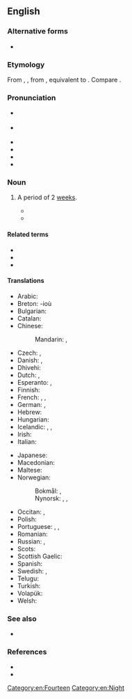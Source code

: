 ==English==
{{was wotd|2009|February|6}}

===Alternative forms===
* {{l|en|fortnite}}

===Etymology===
From {{inh|en|enm|fourtenight}}, {{m|enm|fourten night}}, from {{inh|en|ang|fēowertīene niht|t=fourteen days}}, equivalent to {{compound|en|fourteen|night|nocat=1}}. Compare {{m|en|sennight}}.

===Pronunciation===
* {{a|RP}} {{IPA|en|/ˈfɔːt.naɪt/}}
* {{a|GenAm}} {{IPA|en|/ˈfɔɹt.naɪt/}}
* {{audio|en|en-us-fortnight.ogg|Audio (US)}}
* {{audio|en|EN-AU ck1 fortnight.ogg|Audio (AU)}}
* {{audio|en|En-au-fortnight.ogg|Audio (AUS)}}
* {{rhymes|en|ɔː(ɹ)tnaɪt|s=2}}

===Noun===
{{en-noun}}

# {{lb|en|chiefly|UK|Ireland|Australia|New Zealand|Singapore|dated|_|in North America|}} A period of 2 [[weeks]].
#* {{RQ:Orwell Down and Out|chapter=1|passage= On being kicked the girl fell desperately in love with Henri, and for a '''fortnight''' they lived together and spent a thousand francs of Henri's money.}}
#* {{quote-journal|en|author=Benjamin Welles|title=A Hot Potato for Nixon|work=The New York Times|date=1969-01-12|url=https://www.nytimes.com/1969/01/12/archives/a-hot-potato-for-nixon.html|issn=0362-4331|passage=The “lame duck” Johnson Administration, in its final '''fortnight''' in office, grappled last week with a diplomatic hot potato in the form of the latest Soviet proposal for a “just and lasting” Middle East peace settlement.}}

====Related terms====
* {{l|en|fortnightly}}
* {{l|en|microfortnight}}
* {{l|en|halfmonth}}

====Translations====
{{trans-top|period of two weeks}}
* Arabic: {{t|ar|أُسْبُوعَان|m-d}}
* Breton: {{t-check|br|pemzektez|m-p}} -ioù
* Bulgarian: {{t|bg|две седмици|sc=Cyrl}}
* Catalan: {{t+|ca|quinzena|f}}
* Chinese:
*: Mandarin: {{t|cmn|[[两]][[周]]|sc=Hani}}, {{t|cmn|[[兩]][[周]]|tr=liǎngzhōu|sc=Hani}}
* Czech: {{t|cs|dva týdny|m-p}}, {{t|cs|čtrnáct dní|m-p}}
* Danish: {{t|da|to uger|c-p}}, {{t|da|fjorten dage|c-p}}
* Dhivehi: {{t|dv|ފޮއި}}
* Dutch: {{t|nl|[[veertien]] [[dagen]]|p}}, {{t|nl|[[twee]] [[weken]]|p}}
* Esperanto: {{t-check|eo|duonmonato}}, {{t-check|eo|[[du]] [[semajno]]j}} <!-- was "[[du]] [[semajno]]j" - assumed sum-of-parts; if an idiom, remove the wikilinks to the individual words. see [[User:Kephir/gadgets/xte#Translation_fixing]] -->
* Finnish: {{t|fi|[[kaksi]] [[viikkoa]]}}
* French: {{t+|fr|quinze jours|m-p}}, {{t|fr|deux semaines|f-p}}, {{t+|fr|quinzaine|f}}
* German: {{t|de|[[vierzehn]] [[Tag|Tage]]}}, {{t|de|[[zwei]] [[Wochen]]}}
* Hebrew: {{t|he|שבועיים|m-d|tr=shvu'ayím|alt=שבועיים \ שְׁבוּעַיִם|sc=Hebr}}
* Hungarian: {{t|hu|két hét}}
* Icelandic: {{t|is|tvær vikur|f-p}}, {{t|is|hálfur mánuður|m}}, {{t|is|fjórtán dagar|m-p}}
* Irish: {{t|ga|coicís|f}}
* Italian: {{t|it|([[periodo]] di) [[due]] [[settimana|settimane]]}}
{{trans-mid}}
* Japanese: {{t|ja|二週間|tr=にしゅうかん, nishūkan|sc=Jpan}}
* Macedonian: {{t|mk|[[два|две]] [[недела|не́дели]]|sc=Cyrl}}
* Maltese: {{t|mt| ħmistax-il ġurnata}}
* Norwegian:
*: Bokmål: {{t|nb|to uker|p}}, {{t|nb|fjorten dager|p}}
*: Nynorsk: {{t|nn|to veker|p}}, {{t|nn|fjorten dagar|p}}, {{t|nn|fjortendagar|p}}
* Occitan: {{t|oc|quinzena}}, {{t|oc|quinze jorns}}
* Polish: {{t|pl|[[dwa]] [[tygodnie]]|m-p-in}}
* Portuguese: {{t|pt|[[duas]] [[semanas]]|f-p}}, {{t|pt|[[quatorze]]/[[catorze]] [[dias]]|m-p}}, {{t+|pt|quinzena|f}}
* Romanian: {{t|ro|două săptămâni|f-p}}
* Russian: {{t|ru|[[два|две]] [[неделя|неде́ли]]}}, {{t|ru|четырнадцать дней}}
* Scots: {{t|sco|fortnicht}}
* Scottish Gaelic: {{t|gd|cola-deug|m}}
* Spanish: {{t+|es|quincena|f}}
* Swedish: {{t|sv|[[två]] [[veckor]]|p}}, {{t|sv|[[fjorton]] [[dagar]]}}
* Telugu: {{t+|te|పక్షము|sc=Telu}}
* Turkish: {{t|tr|iki hafta}}
* Volapük: {{t+|vo|telvig}}
* Welsh: {{t|cy|pythefnos|f}}
{{trans-bottom}}

===See also===
* {{l|en|sennight}}

===References===
* {{R:Merriam Webster Online|fortnight}}
* {{pedia}}

[[Category:en:Fourteen]]
[[Category:en:Night]]